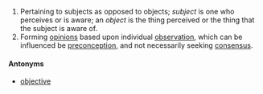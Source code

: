 #Pertaining to subjects as opposed to objects; ''subject'' is one who perceives or is aware; an ''object'' is the thing perceived or the thing that the subject is aware of.
#Forming [[opinion]]s based upon individual [[observation]], which can be influenced be [[preconception]], and not necessarily seeking [[consensus]].
====Antonyms====
*[[objective]]